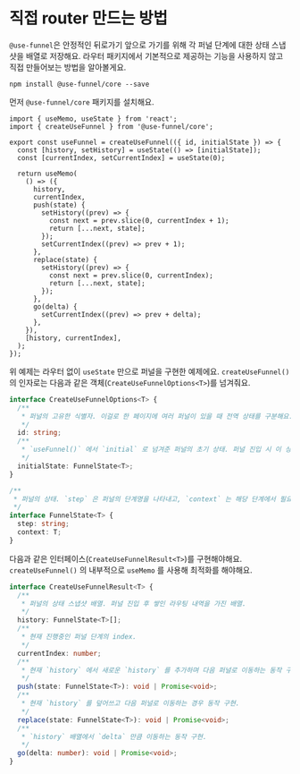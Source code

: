 # 직접 router 만드는 방법

`@use-funnel`은 안정적인 뒤로가기 앞으로 가기를 위해 각 퍼널 단계에 대한 상태 스냅샷을 배열로 저장해요.
라우터 패키지에서 기본적으로 제공하는 기능을 사용하지 않고 직접 만들어보는 방법을 알아볼게요.

```shell npm2yarn
npm install @use-funnel/core --save
```

먼저 `@use-funnel/core` 패키지를 설치해요.

```tsx filename="src/hooks/useFunnel.ts"
import { useMemo, useState } from 'react';
import { createUseFunnel } from '@use-funnel/core';

export const useFunnel = createUseFunnel(({ id, initialState }) => {
  const [history, setHistory] = useState(() => [initialState]);
  const [currentIndex, setCurrentIndex] = useState(0);

  return useMemo(
    () => ({
      history,
      currentIndex,
      push(state) {
        setHistory((prev) => {
          const next = prev.slice(0, currentIndex + 1);
          return [...next, state];
        });
        setCurrentIndex((prev) => prev + 1);
      },
      replace(state) {
        setHistory((prev) => {
          const next = prev.slice(0, currentIndex);
          return [...next, state];
        });
      },
      go(delta) {
        setCurrentIndex((prev) => prev + delta);
      },
    }),
    [history, currentIndex],
  );
});
```

위 예제는 라우터 없이 `useState` 만으로 퍼널을 구현한 예제에요. `createUseFunnel()` 의 인자로는 다음과 같은 객체(`CreateUseFunnelOptions<T>`)를 넘겨줘요.

```ts
interface CreateUseFunnelOptions<T> {
  /**
   * 퍼널의 고유한 식별자. 이걸로 한 페이지에 여러 퍼널이 있을 때 전역 상태를 구분해요.
   */
  id: string;
  /**
   * `useFunnel()` 에서 `initial` 로 넘겨준 퍼널의 초기 상태. 퍼널 진입 시 이 상태로 시작해요.
   */
  initialState: FunnelState<T>;
}

/**
 * 퍼널의 상태. `step` 은 퍼널의 단계명을 나타내고, `context` 는 해당 단계에서 필요한 상태를 나타내어요.
 */
interface FunnelState<T> {
  step: string;
  context: T;
}
```

다음과 같은 인터페이스(`CreateUseFunnelResult<T>`)를 구현해야해요. `createUseFunnel()` 의 내부적으로 `useMemo` 를 사용해 최적화를 해야해요.

```ts
interface CreateUseFunnelResult<T> {
  /**
   * 퍼널의 상태 스냅샷 배열. 퍼널 진입 후 쌓인 라우팅 내역을 가진 배열.
   */
  history: FunnelState<T>[];
  /**
   * 현재 진행중인 퍼널 단계의 index.
   */
  currentIndex: number;
  /**
   * 현재 `history` 에서 새로운 `history` 를 추가하며 다음 퍼널로 이동하는 동작 구현.
   */
  push(state: FunnelState<T>): void | Promise<void>;
  /**
   * 현재 `history` 를 덮어쓰고 다음 퍼널로 이동하는 경우 동작 구현.
   */
  replace(state: FunnelState<T>): void | Promise<void>;
  /**
   * `history` 배열에서 `delta` 만큼 이동하는 동작 구현.
   */
  go(delta: number): void | Promise<void>;
}
```
